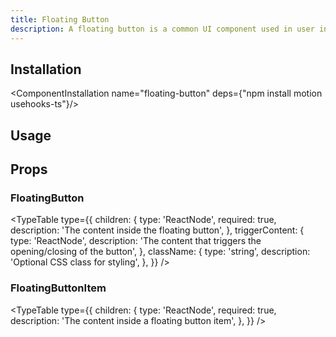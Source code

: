 ```yaml
---
title: Floating Button
description: A floating button is a common UI component used in user interfaces. It typically appears as a button "floating" over other content, often positioned in a corner of the screen. This button allows users to quickly perform a key action.
---
```


<ComponentCodePreview name="floating-button"/>

## Installation

<ComponentInstallation name="floating-button" deps={"npm install motion usehooks-ts"}/>

## Usage

<CodeRenderer name="floating-button"/>

## Props

### FloatingButton

<TypeTable
    type={{
        children: {
            type: 'ReactNode',
            required: true,
            description: 'The content inside the floating button',
        },
        triggerContent: {
            type: 'ReactNode',
            description:
                'The content that triggers the opening/closing of the button',
        },
        className: {
            type: 'string',
            description: 'Optional CSS class for styling',
        },
    }}
/>

### FloatingButtonItem

<TypeTable
    type={{
        children: {
            type: 'ReactNode',
            required: true,
            description: 'The content inside a floating button item',
        },
    }}
/>
